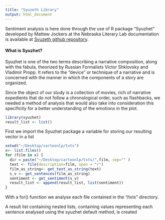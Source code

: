 ```yaml
---
title: "Syuzeth Library"
output: html_document
---
```


Sentiment analysis is here done through the use of R package "Syuzhet" developed by Mattew Jockers at the Nebraska Literary Lab documentation is available at [Syuzeth github repository](https://github.com/mjockers/syuzhet).

#### **What is Syuzhet?**

Syuzhet is one of the two terms describing a narrative composition, along with the fabula, theorized by Russian Formalists Victor Shklovsky and Vladimir Propp. It refers to the "device" or technique of a narrative and is concerned with the manner in which the components of a story are organized. \n

Since the object of our study is a collection of movies, rich of narrative expedients that do not follow a chronological order, such as flashbacks, we needed a method of analysis that would also take into consideration this specificity for a better understanding of the emotions in the plot.

```r
library(syuzhet)
result_list <- list()
```

First we import the Syuzhet package a variable for storing our resulting vector in a list

```r
setwd("~/Desktop/cartoonlp/txts")
x<- list.files()
for (film in x) {
  dir = paste("~/Desktop/cartoonlp/txts/",film, sep="" )
  text <- file(description=film, open = "r")
  film_as_string<- get_text_as_string(text)
  s_v <- get_sentences(film_as_string)
  sentiment <- get_sentiment(s_v)
  result_list <- append(result_list, list(sentiment))
}

```

With a for() function we analyse each file contained in the "/txts" directory.

A result list containing nested lists, containing values representing each sentence analysed using the syuzhet default method, is created
